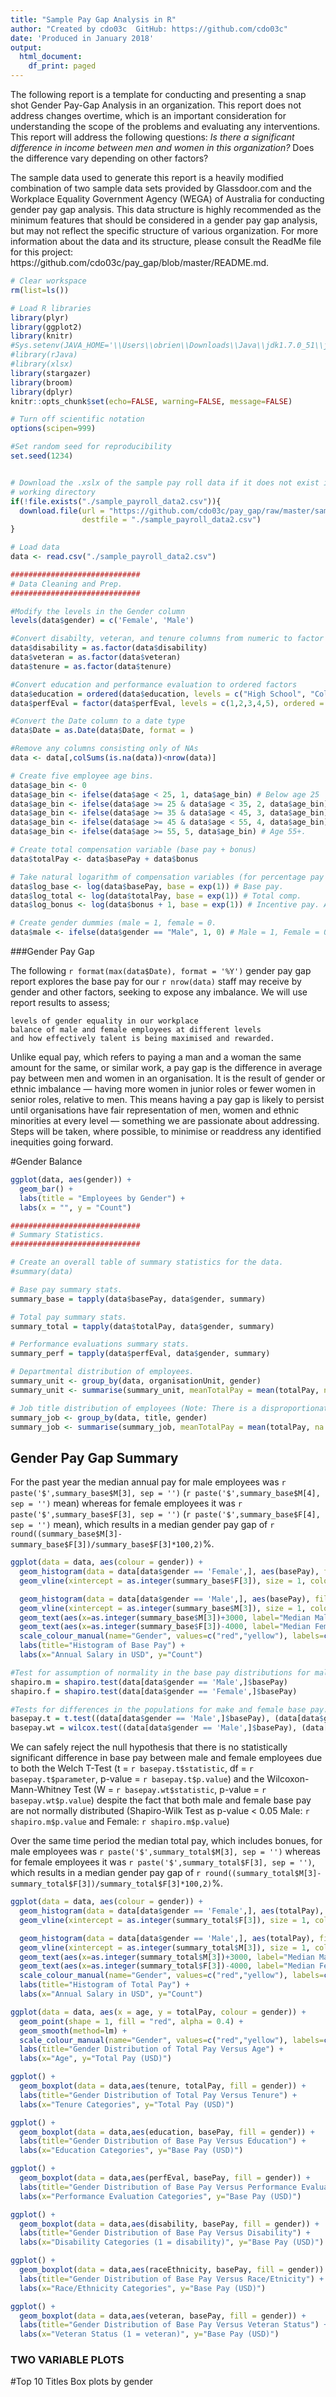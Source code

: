 ```yaml
---
title: "Sample Pay Gap Analysis in R"
author: "Created by cdo03c  GitHub: https://github.com/cdo03c"
date: 'Produced in January 2018'
output:
  html_document:
    df_print: paged
---
```



The following report is a template for conducting and presenting a snap shot Gender Pay-Gap Analysis in an organization.  This report does not address changes overtime, which is an important consideration for understanding the scope of the problems and evaluating any interventions.  This report will address the following questions:
*Is there a significant difference in income between men and women in this organization? 
*Does the difference vary depending on other factors?

The sample data used to generate this report is a heavily modified combination of two sample data sets provided by Glassdoor.com and the Workplace Equality Government Agency (WEGA) of Australia for conducting gender pay gap analysis.  This data structure is highly recommended as the minimum features that should be considered in a gender pay gap analysis, but may not reflect the specific structure of various organization.  For more information about the data and its structure, please consult the ReadMe file for this project: https://github.com/cdo03c/pay_gap/blob/master/README.md.

```r
# Clear workspace
rm(list=ls())

# Load R libraries
library(plyr)
library(ggplot2)
library(knitr)
#Sys.setenv(JAVA_HOME='\\Users\\obrien\\Downloads\\Java\\jdk1.7.0_51\\jre')
#library(rJava)
#library(xlsx)
library(stargazer)
library(broom)
library(dplyr)
knitr::opts_chunk$set(echo=FALSE, warning=FALSE, message=FALSE)

# Turn off scientific notation 
options(scipen=999)

#Set random seed for reproducibility
set.seed(1234)


# Download the .xslx of the sample pay roll data if it does not exist in the
# working directory
if(!file.exists("./sample_payroll_data2.csv")){
  download.file(url = "https://github.com/cdo03c/pay_gap/raw/master/sample_payroll_data2.csv",
                destfile = "./sample_payroll_data2.csv")
}

# Load data
data <- read.csv("./sample_payroll_data2.csv")
```




```r
#############################
# Data Cleaning and Prep.
#############################

#Modify the levels in the Gender column
levels(data$gender) = c('Female', 'Male')

#Convert disabilty, veteran, and tenure columns from numeric to factor
data$disability = as.factor(data$disability)
data$veteran = as.factor(data$veteran)
data$tenure = as.factor(data$tenure)

#Convert education and performance evaluation to ordered factors
data$education = ordered(data$education, levels = c("High School", "College", "Masters", "PhD"))
data$perfEval = factor(data$perfEval, levels = c(1,2,3,4,5), ordered = T)

#Convert the Date column to a date type
data$Date = as.Date(data$Date, format = )

#Remove any columns consisting only of NAs
data <- data[,colSums(is.na(data))<nrow(data)]

# Create five employee age bins.
data$age_bin <- 0
data$age_bin <- ifelse(data$age < 25, 1, data$age_bin) # Below age 25
data$age_bin <- ifelse(data$age >= 25 & data$age < 35, 2, data$age_bin) # Age 25-34.
data$age_bin <- ifelse(data$age >= 35 & data$age < 45, 3, data$age_bin) # Age 35-44.
data$age_bin <- ifelse(data$age >= 45 & data$age < 55, 4, data$age_bin) # Age 45-54.
data$age_bin <- ifelse(data$age >= 55, 5, data$age_bin) # Age 55+.

# Create total compensation variable (base pay + bonus)
data$totalPay <- data$basePay + data$bonus

# Take natural logarithm of compensation variables (for percentage pay gap interpretation in regressions).
data$log_base <- log(data$basePay, base = exp(1)) # Base pay.
data$log_total <- log(data$totalPay, base = exp(1)) # Total comp.
data$log_bonus <- log(data$bonus + 1, base = exp(1)) # Incentive pay. Add 1 to allow for log of 0 bonus values. 

# Create gender dummies (male = 1, female = 0. 
data$male <- ifelse(data$gender == "Male", 1, 0) # Male = 1, Female = 0.

```

###Gender Pay Gap

The following `r format(max(data$Date), format = '%Y')` gender pay gap report explores the base pay for our `r nrow(data)` staff may receive by gender and other factors, seeking to expose any imbalance. We will use report results to assess;

    levels of gender equality in our workplace
    balance of male and female employees at different levels
    and how effectively talent is being maximised and rewarded.


Unlike equal pay, which refers to paying a man and a woman the same amount for the same, or similar work, a pay gap is the difference in average pay between men and women in an organisation. It is the result of gender or ethnic imbalance — having more women in junior roles or fewer women in senior roles, relative to men. This means having a pay gap is likely to persist until organisations have fair representation of men, women and ethnic minorities at every level —
something we are passionate about addressing.  Steps will be taken, where possible, to minimise or readdress any identified inequities going forward.

#Gender Balance
```r

ggplot(data, aes(gender)) +
  geom_bar() +
  labs(title = "Employees by Gender") +
  labs(x = "", y = "Count")
```


```r
#############################
# Summary Statistics. 
#############################

# Create an overall table of summary statistics for the data.
#summary(data)

# Base pay summary stats.
summary_base = tapply(data$basePay, data$gender, summary)

# Total pay summary stats.
summary_total = tapply(data$totalPay, data$gender, summary)

# Performance evaluations summary stats. 
summary_perf = tapply(data$perfEval, data$gender, summary)

# Departmental distribution of employees.
summary_unit <- group_by(data, organisationUnit, gender)
summary_unit <- summarise(summary_unit, meanTotalPay = mean(totalPay, na.rm = TRUE), cnt = sum(!(is.na(organisationUnit))) )# %>% arrange(desc(organisationUnit, gender))

# Job title distribution of employees (Note: There is a disproportionate number of men in Manager and Software Engineer jobs).
summary_job <- group_by(data, title, gender)
summary_job <- summarise(summary_job, meanTotalPay = mean(totalPay, na.rm = TRUE), cnt = sum(!(is.na(title))) ) %>% arrange(desc(title, gender))
```
## Gender Pay Gap Summary

For the past year the median annual pay for male employees was `r paste('$',summary_base$M[3], sep = '')` (`r paste('$',summary_base$M[4], sep = '')` mean) whereas for female employees it was `r paste('$',summary_base$F[3], sep = '')` (`r paste('$',summary_base$F[4], sep = '')` mean), which results in a median gender pay gap of `r round((summary_base$M[3]-summary_base$F[3])/summary_base$F[3]*100,2)`%.

```r
ggplot(data = data, aes(colour = gender)) + 
  geom_histogram(data = data[data$gender == 'Female',], aes(basePay), fill = "red", alpha = 0.4) +
  geom_vline(xintercept = as.integer(summary_base$F[3]), size = 1, colour = "red", linetype = "dashed", alpha = 0.8) +

  geom_histogram(data = data[data$gender == 'Male',], aes(basePay), fill = "yellow", alpha = 0.4) +
  geom_vline(xintercept = as.integer(summary_base$M[3]), size = 1, colour = "yellow", linetype = "dashed", alpha = 0.8) +
  geom_text(aes(x=as.integer(summary_base$M[3])+3000, label="Median Male Annual Salary", y=50), colour="darkgray", angle=90, text=element_text(size=11)) +
  geom_text(aes(x=as.integer(summary_base$F[3])-4000, label="Median Female Annual Salary", y=50), colour="darkgray", angle=90, text=element_text(size=11)) +
  scale_colour_manual(name="Gender", values=c("red","yellow"), labels=c("Female","Male")) +
  labs(title="Histogram of Base Pay") +
  labs(x="Annual Salary in USD", y="Count")
```

```r
#Test for assumption of normality in the base pay distributions for male and female employees
shapiro.m = shapiro.test(data[data$gender == 'Male',]$basePay)
shapiro.f = shapiro.test(data[data$gender == 'Female',]$basePay)

#Tests for differences in the populations for make and female base pay.
basepay.t = t.test((data[data$gender == 'Male',]$basePay), (data[data$gender == 'Female',]$basePay))
basepay.wt = wilcox.test((data[data$gender == 'Male',]$basePay), (data[data$gender == 'Female',]$basePay), conf.int = T, correct = F)
```
We can safely reject the null hypothesis that there is no statistically significant difference in base pay between male and female employees due to both the Welch T-Test (t = `r basepay.t$statistic`, df = `r basepay.t$parameter`, p-value = `r basepay.t$p.value`) and the Wilcoxon-Mann-Whitney Test (W = `r basepay.wt$statistic`, p-value = `r basepay.wt$p.value`) despite the fact that both male and female base pay are not normally distributed (Shapiro-Wilk Test as p-value < 0.05 Male: `r shapiro.m$p.value` and Female: `r shapiro.m$p.value`)


Over the same time period the median total pay, which includes bonues, for male employees was `r paste('$',summary_total$M[3], sep = '')` whereas for female employees it was `r paste('$',summary_total$F[3], sep = '')`, which results in a median gender pay gap of `r round((summary_total$M[3]-summary_total$F[3])/summary_total$F[3]*100,2)`%.

```r
ggplot(data = data, aes(colour = gender)) + 
  geom_histogram(data = data[data$gender == 'Female',], aes(totalPay), fill = "red", alpha = 0.4) +
  geom_vline(xintercept = as.integer(summary_total$F[3]), size = 1, colour = "red", linetype = "dashed", alpha = 0.8) +

  geom_histogram(data = data[data$gender == 'Male',], aes(totalPay), fill = "yellow", alpha = 0.4) +
  geom_vline(xintercept = as.integer(summary_total$M[3]), size = 1, colour = "yellow", linetype = "dashed", alpha = 0.8) +
  geom_text(aes(x=as.integer(summary_total$M[3])+3000, label="Median Male Total Salary", y=50), colour="darkgray", angle=90, text=element_text(size=11)) +
  geom_text(aes(x=as.integer(summary_total$F[3])-4000, label="Median Female Total Salary", y=50), colour="darkgray", angle=90, text=element_text(size=11)) +
  scale_colour_manual(name="Gender", values=c("red","yellow"), labels=c("Female","Male")) +
  labs(title="Histogram of Total Pay") +
  labs(x="Annual Salary in USD", y="Count")
```

```r
ggplot(data = data, aes(x = age, y = totalPay, colour = gender)) + 
  geom_point(shape = 1, fill = "red", alpha = 0.4) +
  geom_smooth(method=lm) +
  scale_colour_manual(name="Gender", values=c("red","yellow"), labels=c("Female","Male")) +
  labs(title="Gender Distribution of Total Pay Versus Age") +
  labs(x="Age", y="Total Pay (USD)")
```

```r
ggplot() + 
  geom_boxplot(data = data,aes(tenure, totalPay, fill = gender)) +
  labs(title="Gender Distribution of Total Pay Versus Tenure") +
  labs(x="Tenure Categories", y="Total Pay (USD)")
```

```r
ggplot() + 
  geom_boxplot(data = data,aes(education, basePay, fill = gender)) +
  labs(title="Gender Distribution of Base Pay Versus Education") +
  labs(x="Education Categories", y="Base Pay (USD)")
```

```r
ggplot() + 
  geom_boxplot(data = data,aes(perfEval, basePay, fill = gender)) +
  labs(title="Gender Distribution of Base Pay Versus Performance Evaluation") +
  labs(x="Performance Evaluation Categories", y="Base Pay (USD)")
```


```r
ggplot() + 
  geom_boxplot(data = data,aes(disability, basePay, fill = gender)) +
  labs(title="Gender Distribution of Base Pay Versus Disability") +
  labs(x="Disability Categories (1 = disability)", y="Base Pay (USD)")
```


```r
ggplot() + 
  geom_boxplot(data = data,aes(raceEthnicity, basePay, fill = gender)) +
  labs(title="Gender Distribution of Base Pay Versus Race/Etnicity") +
  labs(x="Race/Ethnicity Categories", y="Base Pay (USD)")
```


```r
ggplot() + 
  geom_boxplot(data = data,aes(veteran, basePay, fill = gender)) +
  labs(title="Gender Distribution of Base Pay Versus Veteran Status") +
  labs(x="Veteran Status (1 = veteran)", y="Base Pay (USD)")
```

### TWO VARIABLE PLOTS ###
#Top 10 Titles Box plots by gender
